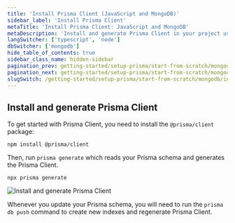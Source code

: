 ```yaml
---
title: 'Install Prisma Client (JavaScript and MongoDB)'
sidebar_label: 'Install Prisma Client'
metaTitle: 'Install Prisma Client: JavaScript and MongoDB'
metaDescription: 'Install and generate Prisma Client in your project using JavaScript and MongoDB'
langSwitcher: ['typescript', 'node']
dbSwitcher: ['mongodb']
hide_table_of_contents: true
sidebar_class_name: hidden-sidebar
pagination_prev: getting-started/setup-prisma/start-from-scratch/mongodb/creating-the-prisma-schema-node-mongodb
pagination_next: getting-started/setup-prisma/start-from-scratch/mongodb/querying-the-database-node-mongodb
slugSwitch: /getting-started/setup-prisma/start-from-scratch/mongodb/install-prisma-client-
---
```

 
## Install and generate Prisma Client

To get started with Prisma Client, you need to install the `@prisma/client` package:

```terminal copy
npm install @prisma/client
```

Then, run `prisma generate` which reads your Prisma schema and generates the Prisma Client.

```terminal copy
npx prisma generate
```

![Install and generate Prisma Client](/img/getting-started/prisma-client-install-and-generate.png)

Whenever you update your Prisma schema, you will need to run the `prisma db push` command to create new indexes and regenerate Prisma Client.
